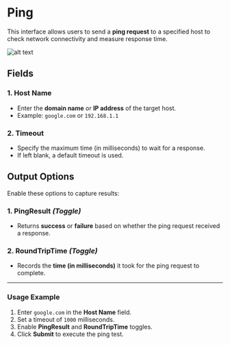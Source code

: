 # **Ping**

This interface allows users to send a **ping request** to a specified host to check network connectivity and measure response time.

![alt text](../assets/system/ping.png)

## **Fields**

### **1. Host Name** 

- Enter the **domain name** or **IP address** of the target host.
- Example: `google.com` or `192.168.1.1`

### **2. Timeout** 

- Specify the maximum time (in milliseconds) to wait for a response.
- If left blank, a default timeout is used.

## **Output Options**

Enable these options to capture results:

### **1. PingResult** *(Toggle)*

- Returns **success** or **failure** based on whether the ping request received a response.

### **2. RoundTripTime** *(Toggle)*

- Records the **time (in milliseconds)** it took for the ping request to complete.

---

### **Usage Example**

1. Enter `google.com` in the **Host Name** field.
2. Set a timeout of `1000` milliseconds.
3. Enable **PingResult** and **RoundTripTime** toggles.
4. Click **Submit** to execute the ping test.